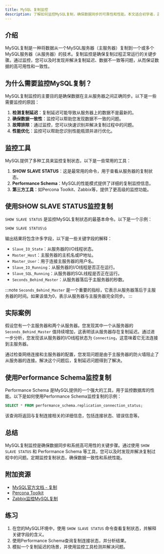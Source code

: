 ```yaml
---
title: MySQL 复制监控
description: 了解如何监控MySQL复制，确保数据同步的可靠性和性能。本文适合初学者，涵盖基本概念、工具和实际案例。
---
```


## 介绍

MySQL复制是一种将数据从一个MySQL服务器（主服务器）复制到一个或多个MySQL服务器（从服务器）的技术。复制监控是确保复制过程正常运行的关键步骤。通过监控，您可以及时发现并解决复制延迟、数据不一致等问题，从而保证数据的高可用性和一致性。

## 为什么需要监控MySQL复制？

MySQL复制监控的主要目的是确保数据在主从服务器之间正确同步。以下是一些需要监控的原因：

1. **检测复制延迟**：复制延迟可能导致从服务器上的数据不是最新的。
2. **确保数据一致性**：监控可以帮助您发现数据不一致的问题。
3. **故障排除**：通过监控，您可以快速识别并解决复制过程中的问题。
4. **性能优化**：监控可以帮助您识别性能瓶颈并进行优化。

## 监控工具

MySQL提供了多种工具来监控复制状态，以下是一些常用的工具：

1. **SHOW SLAVE STATUS**：这是最常用的命令，用于查看从服务器的复制状态。
2. **Performance Schema**：MySQL的性能模式提供了详细的复制监控信息。
3. **第三方工具**：如Percona Toolkit、Zabbix等，提供了更高级的监控功能。

## 使用SHOW SLAVE STATUS监控复制

`SHOW SLAVE STATUS` 是监控MySQL复制状态的最基本命令。以下是一个示例：

```sql
SHOW SLAVE STATUS\G
```

输出结果将包含许多字段，以下是一些关键字段的解释：

- `Slave_IO_State`：从服务器的I/O线程状态。
- `Master_Host`：主服务器的主机名或IP地址。
- `Master_User`：用于连接主服务器的用户名。
- `Slave_IO_Running`：从服务器的I/O线程是否正在运行。
- `Slave_SQL_Running`：从服务器的SQL线程是否正在运行。
- `Seconds_Behind_Master`：从服务器落后于主服务器的秒数。

:::note
`Seconds_Behind_Master` 是一个重要的指标，它表示从服务器落后于主服务器的时间。如果该值为0，表示从服务器与主服务器完全同步。
:::

## 实际案例

假设您有一个主服务器和两个从服务器。您发现其中一个从服务器的 `Seconds_Behind_Master` 值持续增加，这表明该从服务器存在复制延迟。通过进一步分析，您发现该从服务器的I/O线程状态为 `Connecting`，这意味着它无法连接到主服务器。

通过检查网络连接和主服务器的配置，您发现问题是由于主服务器的防火墙阻止了从服务器的连接。解决这个问题后，复制延迟问题得到了解决。

## 使用Performance Schema监控复制

Performance Schema 是MySQL提供的一个强大的工具，用于监控数据库的性能。以下是如何使用Performance Schema监控复制的示例：

```sql
SELECT * FROM performance_schema.replication_connection_status;
```

该查询将返回与复制连接相关的详细信息，包括连接状态、错误信息等。

## 总结

MySQL复制监控是确保数据同步和系统高可用性的关键步骤。通过使用 `SHOW SLAVE STATUS` 和 Performance Schema 等工具，您可以及时发现并解决复制过程中的问题。定期监控复制状态，确保数据一致性和系统性能。

## 附加资源

- [MySQL官方文档 - 复制](https://dev.mysql.com/doc/refman/8.0/en/replication.html)
- [Percona Toolkit](https://www.percona.com/software/database-tools/percona-toolkit)
- [Zabbix监控MySQL复制](https://www.zabbix.com/integrations/mysql)

## 练习

1. 在您的MySQL环境中，使用 `SHOW SLAVE STATUS` 命令查看复制状态，并解释关键字段的含义。
2. 使用Performance Schema查询复制连接状态，并分析结果。
3. 模拟一个复制延迟的场景，并使用监控工具检测并解决问题。
